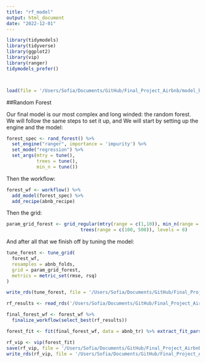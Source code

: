 ```yaml
---
title: "rf_model"
output: html_document
date: "2022-12-01"
---
```


```r
library(tidymodels)
library(tidyverse)
library(ggplot2)
library(vip)
library(ranger)
tidymodels_prefer()



load(file = '/Users/Sofia/Documents/GitHub/Final_Project_Airbnb/model_basics/model_setup.rda')
```

##Random Forest

Our final model is our most complex and long winded: the random forest. We will follow the same steps to set it up, and We will start by setting up the engine and the model:

```r
forest_spec <- rand_forest() %>% 
  set_engine("ranger", importance = 'impurity') %>% 
  set_mode("regression") %>% 
  set_args(mtry = tune(),
           trees = tune(),
           min_n = tune())
```

Then the workflow:

```r
forest_wf <- workflow() %>% 
  add_model(forest_spec) %>% 
  add_recipe(abnb_recipe)
```

Then the grid:

```r
param_grid_forest <- grid_regular(mtry(range = c(1,10)), min_n(range = c(5,20)),
                           trees(range = c(100, 500)), levels = 8)
```

And after all that we finish off by tuning the model:

```r
tune_forest <- tune_grid(
  forest_wf,
  resamples = abnb_folds,
  grid = param_grid_forest,
  metrics = metric_set(rmse, rsq)
)

write_rds(tune_forest, file = '/Users/Sofia/Documents/GitHub/Final_Project_Airbnb/results/rf_results')
```

```r
rf_results <- read_rds('/Users/Sofia/Documents/GitHub/Final_Project_Airbnb/results/rf_results')

final_forest_wf <- forest_wf %>% 
  finalize_workflow(select_best(rf_results))

forest_fit <- fit(final_forest_wf, data = abnb_tr) %>% extract_fit_parsnip()

rf_vip <- vip(forest_fit)
save(rf_vip, file = '/Users/Sofia/Documents/GitHub/Final_Project_Airbnb/results/rf_vip')
write_rds(rf_vip, file = '/Users/Sofia/Documents/GitHub/Final_Project_Airbnb/results/rf_vip')
```

